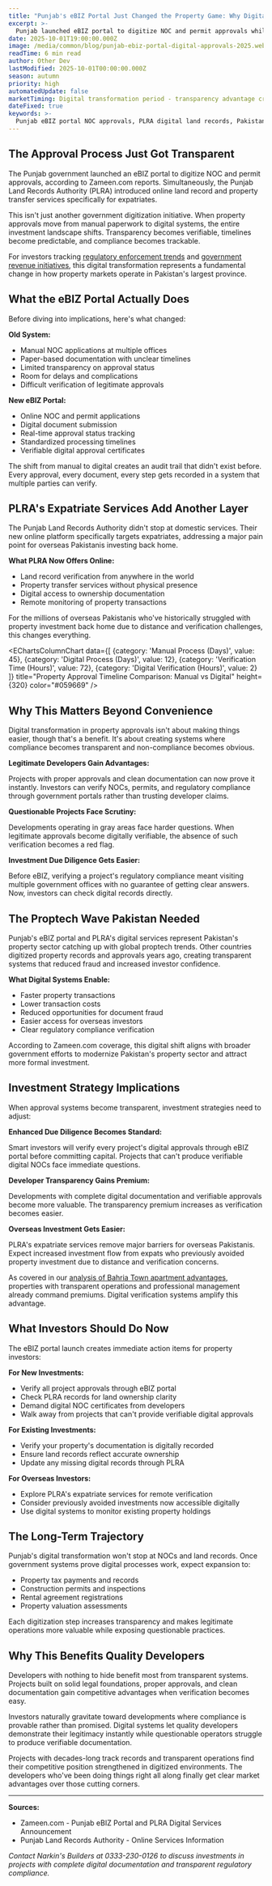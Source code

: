 ```yaml
---
title: "Punjab's eBIZ Portal Just Changed the Property Game: Why Digital NOC Approvals Matter for Your Investment"
excerpt: >-
  Punjab launched eBIZ portal to digitize NOC and permit approvals while PLRA offers online services for expats. Here's why this proptech shift makes transparent developers more valuable than ever.
date: 2025-10-01T19:00:00.000Z
image: /media/common/blog/punjab-ebiz-portal-digital-approvals-2025.webp
readTime: 6 min read
author: Other Dev
lastModified: 2025-10-01T00:00:00.000Z
season: autumn
priority: high
automatedUpdate: false
marketTiming: Digital transformation period - transparency advantage critical
dateFixed: true
keywords: >-
  Punjab eBIZ portal NOC approvals, PLRA digital land records, Pakistan proptech 2025, property investment transparency, digital property approvals Pakistan
---
```


## The Approval Process Just Got Transparent

The Punjab government launched an eBIZ portal to digitize NOC and permit approvals, according to Zameen.com reports. Simultaneously, the Punjab Land Records Authority (PLRA) introduced online land record and property transfer services specifically for expatriates.

This isn't just another government digitization initiative. When property approvals move from manual paperwork to digital systems, the entire investment landscape shifts. Transparency becomes verifiable, timelines become predictable, and compliance becomes trackable.

For investors tracking [regulatory enforcement trends](/blog/2025/09/rda-regulatory-crackdown-illegal-housing-societies-september-2025) and [government revenue initiatives](/blog/2025/09/fbr-super-tax-200-billion-recovery-property-market-implications-september-2025), this digital transformation represents a fundamental change in how property markets operate in Pakistan's largest province.

## What the eBIZ Portal Actually Does

Before diving into implications, here's what changed:

**Old System:**
* Manual NOC applications at multiple offices
* Paper-based documentation with unclear timelines
* Limited transparency on approval status
* Room for delays and complications
* Difficult verification of legitimate approvals

**New eBIZ Portal:**
* Online NOC and permit applications
* Digital document submission
* Real-time approval status tracking
* Standardized processing timelines
* Verifiable digital approval certificates

The shift from manual to digital creates an audit trail that didn't exist before. Every approval, every document, every step gets recorded in a system that multiple parties can verify.

## PLRA's Expatriate Services Add Another Layer

The Punjab Land Records Authority didn't stop at domestic services. Their new online platform specifically targets expatriates, addressing a major pain point for overseas Pakistanis investing back home.

**What PLRA Now Offers Online:**
* Land record verification from anywhere in the world
* Property transfer services without physical presence
* Digital access to ownership documentation
* Remote monitoring of property transactions

For the millions of overseas Pakistanis who've historically struggled with property investment back home due to distance and verification challenges, this changes everything.

<EChartsColumnChart
  data={[
    {category: 'Manual Process (Days)', value: 45},
    {category: 'Digital Process (Days)', value: 12},
    {category: 'Verification Time (Hours)', value: 72},
    {category: 'Digital Verification (Hours)', value: 2}
  ]}
  title="Property Approval Timeline Comparison: Manual vs Digital"
  height={320}
  color="#059669"
/>

## Why This Matters Beyond Convenience

Digital transformation in property approvals isn't about making things easier, though that's a benefit. It's about creating systems where compliance becomes transparent and non-compliance becomes obvious.

**Legitimate Developers Gain Advantages:**

Projects with proper approvals and clean documentation can now prove it instantly. Investors can verify NOCs, permits, and regulatory compliance through government portals rather than trusting developer claims.

**Questionable Projects Face Scrutiny:**

Developments operating in gray areas face harder questions. When legitimate approvals become digitally verifiable, the absence of such verification becomes a red flag.

**Investment Due Diligence Gets Easier:**

Before eBIZ, verifying a project's regulatory compliance meant visiting multiple government offices with no guarantee of getting clear answers. Now, investors can check digital records directly.

## The Proptech Wave Pakistan Needed

Punjab's eBIZ portal and PLRA's digital services represent Pakistan's property sector catching up with global proptech trends. Other countries digitized property records and approvals years ago, creating transparent systems that reduced fraud and increased investor confidence.

**What Digital Systems Enable:**

* Faster property transactions
* Lower transaction costs
* Reduced opportunities for document fraud
* Easier access for overseas investors
* Clear regulatory compliance verification

According to Zameen.com coverage, this digital shift aligns with broader government efforts to modernize Pakistan's property sector and attract more formal investment.

## Investment Strategy Implications

When approval systems become transparent, investment strategies need to adjust:

**Enhanced Due Diligence Becomes Standard:**

Smart investors will verify every project's digital approvals through eBIZ portal before committing capital. Projects that can't produce verifiable digital NOCs face immediate questions.

**Developer Transparency Gains Premium:**

Developments with complete digital documentation and verifiable approvals become more valuable. The transparency premium increases as verification becomes easier.

**Overseas Investment Gets Easier:**

PLRA's expatriate services remove major barriers for overseas Pakistanis. Expect increased investment flow from expats who previously avoided property investment due to distance and verification concerns.

As covered in our [analysis of Bahria Town apartment advantages](/blog/2025/09/real-cost-benefits-bahria-town-apartments-vs-houses), properties with transparent operations and professional management already command premiums. Digital verification systems amplify this advantage.

## What Investors Should Do Now

The eBIZ portal launch creates immediate action items for property investors:

**For New Investments:**
* Verify all project approvals through eBIZ portal
* Check PLRA records for land ownership clarity
* Demand digital NOC certificates from developers
* Walk away from projects that can't provide verifiable digital approvals

**For Existing Investments:**
* Verify your property's documentation is digitally recorded
* Ensure land records reflect accurate ownership
* Update any missing digital records through PLRA

**For Overseas Investors:**
* Explore PLRA's expatriate services for remote verification
* Consider previously avoided investments now accessible digitally
* Use digital systems to monitor existing property holdings

## The Long-Term Trajectory

Punjab's digital transformation won't stop at NOCs and land records. Once government systems prove digital processes work, expect expansion to:

* Property tax payments and records
* Construction permits and inspections
* Rental agreement registrations
* Property valuation assessments

Each digitization step increases transparency and makes legitimate operations more valuable while exposing questionable practices.

## Why This Benefits Quality Developers

Developers with nothing to hide benefit most from transparent systems. Projects built on solid legal foundations, proper approvals, and clean documentation gain competitive advantages when verification becomes easy.

Investors naturally gravitate toward developments where compliance is provable rather than promised. Digital systems let quality developers demonstrate their legitimacy instantly while questionable operators struggle to produce verifiable documentation.

Projects with decades-long track records and transparent operations find their competitive position strengthened in digitized environments. The developers who've been doing things right all along finally get clear market advantages over those cutting corners.

---

**Sources:**
* Zameen.com - Punjab eBIZ Portal and PLRA Digital Services Announcement
* Punjab Land Records Authority - Online Services Information

*Contact Narkin's Builders at 0333-230-0126 to discuss investments in projects with complete digital documentation and transparent regulatory compliance.*
